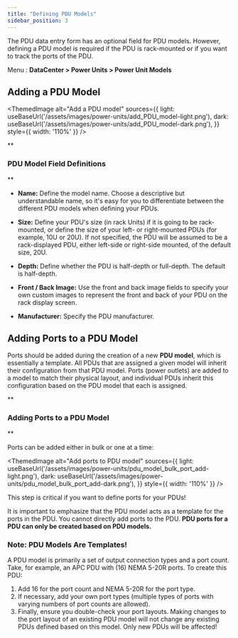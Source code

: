 ```yaml
---
title: "Defining PDU Models"
sidebar_position: 3
---
```



The PDU data entry form has an optional field for PDU models. However, defining a PDU model is required if the PDU is rack-mounted or if you want to track the ports of the PDU.

Menu : **DataCenter > Power Units > Power Unit Models**

## Adding a PDU Model

<ThemedImage
  alt="Add a PDU model"
  sources={{
    light: useBaseUrl('/assets/images/power-units/add_PDU_model-light.png'),
    dark: useBaseUrl('/assets/images/power-units/add_PDU_model-dark.png'),
  }}
  style={{ width: '110%' }}
/>

**

### PDU Model Field Definitions

**

- **Name:** Define the model name. Choose a descriptive but understandable name, so it's easy for you to differentiate between the different PDU models when defining your PDUs.
    
- **Size:** Define your PDU's size (in rack Units) if it is going to be rack-mounted, or define the size of your left- or right-mounted PDUs (for example, 10U or 20U). If not specified, the PDU will be assumed to be a rack-displayed PDU, either left-side or right-side mounted, of the default size, 20U.
    
- **Depth:** Define whether the PDU is half-depth or full-depth. The default is half-depth.
    
- **Front / Back Image:** Use the front and back image fields to specify your own custom images to represent the front and back of your PDU on the rack display screen.
    
- **Manufacturer:** Specify the PDU manufacturer.
    

## Adding Ports to a PDU Model

Ports should be added during the creation of a new **PDU model**, which is essentially a template. All PDUs that are assigned a given model will inherit their configuration from that PDU model. Ports (power outlets) are added to a model to match their physical layout, and individual PDUs inherit this configuration based on the PDU model that each is assigned.

**

### Adding Ports to a PDU Model

**

Ports can be added either in bulk or one at a time:

<ThemedImage
  alt="Add ports to PDU model"
  sources={{
    light: useBaseUrl('/assets/images/power-units/pdu_model_bulk_port_add-light.png'),
    dark: useBaseUrl('/assets/images/power-units/pdu_model_bulk_port_add-dark.png'),
  }}
  style={{ width: '110%' }}
/>

This step is critical if you want to define ports for your PDUs!

It is important to emphasize that the PDU model acts as a template for the ports in the PDU. You cannot directly add ports to the PDU. **PDU ports for a PDU can only be created based on PDU models.**

### Note: PDU Models Are Templates!

A PDU model is primarily a set of output connection types and a port count. Take, for example, an APC PDU with (16) NEMA 5-20R ports. To create this PDU:

1. Add 16 for the port count and NEMA 5-20R for the port type.
2. If necessary, add your own port types (multiple types of ports with varying numbers of port counts are allowed).
3. Finally, ensure you double-check your port layouts. Making changes to the port layout of an existing PDU model will not change any existing PDUs defined based on this model. Only new PDUs will be affected!

